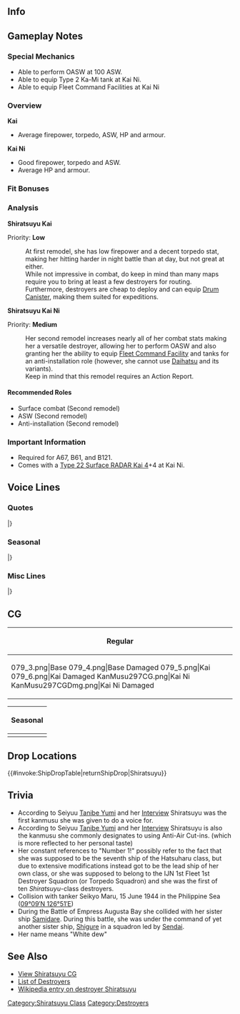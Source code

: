 ==Info==
{{KanmusuInfo|ID=079}}
{{KanmusuInfo|ID=079a}}
{{KanmusuInfo|ID=297}}

==Gameplay Notes==
===Special Mechanics===
* Able to perform OASW at 100 ASW.
* Able to equip Type 2 Ka-Mi tank at Kai Ni.
* Able to equip Fleet Command Facilities at Kai Ni

===Overview===
'''Kai'''
* Average firepower, torpedo, ASW, HP and armour.  

'''Kai Ni'''
* Good firepower, torpedo and ASW.
* Average HP and armour.

===Fit Bonuses===
{{:{{BASEPAGENAME}}/Equipment Bonuses}}
{{clear}}

===Analysis===
'''Shiratsuyu Kai'''

Priority: '''Low'''

:At first remodel, she has low firepower and a decent torpedo stat, making her hitting harder in night battle than at day, but not great at either.
:While not impressive in combat, do keep in mind than many maps require you to bring at least a few destroyers for routing.
:Furthermore, destroyers are cheap to deploy and can equip [[Drum Canister]], making them suited for expeditions.


'''Shiratsuyu Kai Ni''' 

Priority: '''Medium'''
:Her second remodel increases nearly all of her combat stats making her a versatile destroyer, allowing her to perform OASW and also granting her the ability to equip [[Fleet Command Facility]] and tanks for an anti-installation role (however, she cannot use [[Daihatsu]] and its variants).
:Keep in mind that this remodel requires an Action Report.

====Recommended Roles====
* Surface combat (Second remodel)
* ASW (Second remodel)
* Anti-installation (Second remodel)

===Important Information===
* Required for A67, B61, and B121.
* Comes with a [[Type 22 Surface RADAR Kai 4]]+4 at Kai Ni.

==Voice Lines==
===Quotes===
{{ShipquoteHeader}}
{{ShipquoteKai
|scenario = Introduction
|origin = 白露型の一番艦、白露です。はい、一番艦です！
|translation = I'm the 1st ship of the Shiratsuyu-class, Shiratsuyu. Yes, I'm the number one ship!
|audio = Shiratsuyu-Introduction.ogg
}}
{{ShipquoteKai
|scenario = Introduction
|kai2 = yes
|origin = 提督、一番大きく改装した、白露だよ。やっぱ一番館だし。さあ、一緒に行こう！
|translation = I'm Shiratsuyu that just received the greatest remodel, Admiral. I'm definitely the number one ship. Now, let's go!
|audio = ShiratsuyuKaiNi-Intro.mp3
}}
{{ShipquoteKai
|scenario = Library
|origin = 初春型駆逐艦の次に開発された白露型の1番艦、白露だよ！
そう、1番艦だよ、1番艦。色々と改良された艦隊型駆逐艦なんだから！
え？慌ててタンカーと衝突しないようにって？大丈夫！
|translation = Developed after the Hatsuharu-class, I'm the 1st ship of the Shiratsuyu-class, Shiratsuyu!
That's right I'm the number one ship. Number one. I'm a fleet destroyer with lots of improvements!<ref>The first 6 Shiratsuyu-class ships were supposed to be the last 6 ships of the Hatsuharu-class. But were considered a new class due to extensive modifications such as; a thicker hull instead of ballast to improve stability, more extensive use of electric welding, and quadruple torpedo mounts.</ref>
Eh? "Don't be in a rush and collide with a tanker"? I'll be fine!<ref>She collided with the tanker Seiyo Maru near [https://en.wikipedia.org/wiki/Surigao_Strait Surigao Strait] while trying to avoid torpedoes from US submarines. This caused her depth charges and ammunition to explode which sunk her.</ref>
|audio = Shiratsuyu-Library.ogg
}}
{{ShipquoteKai
|scenario = Secretary 1
|origin = 何々？あたしの出番？
|translation = What is it? Is it my turn?
|audio = Shiratsuyu-Secretary_1.ogg
}}
{{ShipquoteKai
|scenario = Secretary 1
|kai = yes
|origin = 時雨さ、なんかすーごい面倒な、でもって懐かしいやつとは会えるを気がしない？なんだかな…
|translation = Hey Shigure, don't you just get the feeling like we'll meet some suuuuper annoying but familiar face? I wonder why...
|audio = Shiratsuyu Kai Secretary 1.mp3
}}
<!--{{ShipquoteKai
|scenario = Secretary 1
|kai2 = yes
|origin = 何々？やっぱあたしの出番？だよね！
|translation = What is it? Is it my turn? Of course!
|audio = ShiratsuyuKai2-Sec1.mp3
}}-->
{{ShipquoteKai
|scenario = Secretary 2
|origin = はぁーい！呼びましたか―？
|translation = Yesss~! Did you call me~?
|audio = Shiratsuyu-Secretary_2.ogg
}}
{{ShipquoteKai
|scenario = Secretary 2
|kai2 = yes
|origin = 一番なあたし、読んだ？えへへへぇ、任せてくれちゃって。
|translation = Did you call for the number one? Ehehehe, leave it all to me.
|audio = ShiratsuyuKaiNi-Sec2.mp3
}}
{{ShipquoteKai
|scenario = Secretary 3
|origin = 提督ぅー、白露とそんなにお話したいのー？よぉーし、とことん付き合っちゃうよー！
|translation = Do you like to talk with me that much Admiral~? Alright then, I'll keep you company till the end!
|audio = Shiratsuyu-Secretary_3.ogg
}}
{{ShipquoteKai
|scenario = Secretary Idle
|kai = yes
|origin = 提督ーぅ...もうちょっと頑張ろーよーぅ！一番目指すよー！
|translation = Admiral... work harder~! Aim to be number one~!
|audio = Shiratsuyu-Idle.ogg
}}
{{ShipquoteKai
|scenario = Secretary (Married)
|origin = 提督もみんなの一番になって欲しいなぁ～。うん！今日一番のいい笑顔！
|translation = I hope I can be the number one for both Admiral and everyone else~. Yup! This is my best smile today!
|audio = Shiratsuyu-Wedding_Line.ogg
}}
{{ShipquoteKai
|scenario = Wedding
|origin = えへ…提督、いい風ね…。あたしが一番好きな物って？ナ～イショッ♪
|translation =Ehe, That's a nice wind right Admiral? What do I like the most? That's~ a~ secret~♪
|audio = Shiratsuyu-Wedding.ogg
}}
{{ShipquoteKai
|scenario = Player's Score
|origin = 提督、お手紙だよー。
|translation = It's a letter for you Admiral.
|audio = Shiratsuyu-Looking_At_Scores.ogg
}}
{{ShipquoteKai
|scenario = Player's Score
|kai2 = yes
|origin = 提督、情報見るな？いいよ。ほい！なぁ、どれどれ。
|translation = You want to see the intelligence, Admiral? Alright. Here! Hey, lemme see.
|audio = ShiratsuyuKaiNi-PlayerScore.mp3
}}
{{ShipquoteKai
|scenario = Joining the Fleet
|origin = さぁー、張り切って行きましょー！
|translation = Now, let's go all out~!
|audio = Shiratsuyu-Joining_A_Fleet.ogg
}}
{{ShipquoteKai
|scenario = Joining the Fleet
|kai2 = yes
|origin = さあて、張り切っていちゃいますか！
|translation = Now, let's get to work!
|audio = ShiratsuyuKaiNi-JoinFleet.mp3
}}
{{ShipquoteKai
|scenario = Equipment 1
|origin = ふっふー、強くなっちゃったー。<ref>Shared with Supply before Kai.</ref>
|translation = Fufu~ I got stronger~
|audio = Shiratsuyu-Equip1.mp3
}}
{{ShipquoteKai
|scenario = Equipment 1
|kai2 = yes
|origin = えへへへぇ、これこれ、これよ！明石さんに、感謝。
|translation = Ehehehe, this is definitely it! Thanks, Akashi.
|audio = ShiratsuyuKaiNi-Equip1.mp3
}}
{{ShipquoteKai
|scenario = Equipment 2
|origin = カッコよくなった！やったね！
|translation = I got cooler! Alright!
|audio = Shiratsuyu-Equipment_1.ogg
}}
{{ShipquoteKai
|scenario = Equipment 2
|kai2 = yes
|origin = 提督、一番いい装備積んでよね？そう？よーし！
|translation = You'll set me up with the best equipment right, Admiral? Really? Hooray!
|audio = ShiratsuyuKaiNi-Equip2.mp3
}}
{{ShipquoteKai
|scenario = Equipment 3
|origin = いっちばーん！
|translation = I'm number one!
|audio = Shiratsuyu-Equipment_2.ogg
}}
{{ShipquoteKai
|scenario = Equipment 3
|kai2 = yes
|origin = いーちーばーん！
|translation = I'm number one!
|audio = ShiratsuyuKaiNi-Equip3.mp3
}}
{{ShipquoteKai
|scenario = Supply
|kai = yes
|origin = うん！いっぱいにね！
|translation = Yup! That fills me up!
|audio = ShiratsuyuKai-Supply.ogg
}}
{{ShipquoteKai
|scenario = Supply
|kai2 = yes
|origin = ご飯は大好き！いっぱい食べるよ！いただきます！
|translation = I really love rice! I'm going to eat lots! Thanks for the food!
|audio = ShiratsuyuKaiNi-Supply.mp3
}}
{{ShipquoteKai
|scenario = Docking (Minor Damage)
|origin = 準備万端！
|translation = Preparations done!
|audio = Shiratsuyu-Docking_Minor.ogg
}}
{{ShipquoteKai
|scenario = Docking (Minor Damage)
|kai2 = yes
|origin = んはぁ、ちょっとお風呂。一緒に入る？…う、嘘だよ。
|translation = Aaah, I'm going for a short bath. Want to join me? ...I-I'm just kidding.
|audio = ShiratsuyuKaiNi-DockMinor.mp3
}}
{{ShipquoteKai
|scenario = Docking (Major Damage)
|origin = しっかり治してね…。
|translation = Repair me properly okay...
|audio = Shiratsuyu-Docking_Major.ogg
}}
{{ShipquoteKai
|scenario = Docking (Major Damage)
|kai2 = yes
|origin = だあぁー！一番のいっちょらを…許すまじぃ。クソ、お風呂にちょっこうだ！
|translation = Guaaaah! My best clothes are... You'll pay for this. Damnit, I'm going to take a bath!
|audio = ShiratsuyuKaiNi-DockMajor.mp3
}}
{{ShipquoteKai
|scenario = Construction
|origin = 新メンバーが到着したよ！
|translation = A new member has arrived!
|audio = Shiratsuyu-Construction.ogg
}}
{{ShipquoteKai
|scenario = Construction
|kai2 = yes
|origin = 新しい子か？一番に挨拶しなくちゃ！
|translation = It's a new girl? I'll have to give her the best welcome!
|audio = ShiratsuyuKaiNi-Construction.mp3
}}
{{ShipquoteKai
|scenario = Returning from Sortie
|origin = 作戦が終わった艦隊が戻って来たね。
|translation = The operation is over, the fleet has returned.
|audio = Shiratsuyu-Returning_From_Sortie.ogg
}}
{{ShipquoteKai
|scenario = Starting a Sortie
|origin = 白露型1番艦白露、出ます！
|translation = 1st ship of the Shiratsuyu-class, Shiratsuyu, heading out!
|audio = Shiratsuyu-Starting_A_Sorie.ogg
}}
{{ShipquoteKai
|scenario = Starting a Sortie
|kai2 = yes
|origin = いい時雨、お姉ちゃんの活躍、見てなさい。
|translation = Alright, Shigure; just watch what your older sister can do.
|audio = ShiratsuyuKaiNi-Sortie.mp3
}}
{{ShipquoteKai
|scenario = Starting a Battle
|origin = 一番先に、敵艦発見！
|translation = I found the enemy ships first!
|audio = Shiratsuyu-Battle_Start.ogg
}}
{{ShipquoteKai
|scenario = Attack
|origin = いーっけぇー！
|translation = Let's~ goooo~!
|audio = Shiratsuyu-Attack.ogg
}}
{{ShipquoteKai
|scenario = Night Battle Attack
|origin = まいどありー♪
|translation = Please come again~♪<ref>As in asking a customer to return for more.</ref>
|audio = Shiratsuyu-Night_Attack.ogg
}}
{{ShipquoteKai
|scenario = Night Battle
|origin = 一番に突っ込むよ！ついて来てー！
|translation = I'll charge in first! Follow me~!
|audio = Shiratsuyu-Night_Battle.ogg
}}
{{ShipquoteKai
|scenario = MVP
|origin = もっちろん！あたしが一番に決まってるじゃない！ねぇ？
|translation = Of course! Isn't it obvious that I'll be number one? Hey?
|audio = Shiratsuyu-MVP.ogg
}}
{{ShipquoteKai
|scenario = MVP
|kai2 = yes
|origin = もちろん！このあたしが一番に決まってるじゃ。ねぇ？
|translation = Of course! It's expected that I'm number one. Right?
|audio = ShiratsuyuKaiNi-MVP.mp3
}}
{{ShipquoteKai
|scenario = Minor Damage 1
|origin = うわーっ、しまった！
|translation = Whoa~, damn it!
|audio = Shiratsuyu-Minor_Damage_1.ogg
}}
{{ShipquoteKai
|scenario = Minor Damage 2
|origin = きゃあっ！痛いって！
|translation = Kyaaah! That hurts!
|audio = Shiratsuyu-Minor_Damage_2.ogg
}}
{{ShipquoteKai
|scenario = Minor Damage2
|kai2 = yes
|origin = うわぁ！回避運動は気をつけるよ！
|translation = Whoa! Pay attention to evasive maneouvers!
|audio = ShiratsuyuKaiNi-MinorDmg2.mp3
}}
{{ShipquoteKai
|scenario = Major Damage
|origin = 寒いし、痛いし、恥ずかしいし…んもぉー、今に見てなさいよぉーっ！
|translation = It's cold, it hurts, it's embarrassing... Jeez, don't look at me now~!
|audio = Shiratsuyu-Major_Damage.ogg
}}
{{ShipquoteKai
|scenario = Major Damage
|kai2 = yes
|origin = ん、なら…にまに見てなさいよ！もう一回来て、ギッタギタしてやるから！
|translation = J-just... you wait and see! I'll come back again and crush you!
|audio = ShiratsuyuKaiNi-MajorDmg.mp3
}}
{{ShipquoteKai
|scenario = Sunk
|origin = うそ…私…沈むの…？
|translation = No way... I'm... sinking...?
|audio = Shiratsuyu-Sunk.ogg
}}
|} <references/>

{{clear}}

===Seasonal===
{{SeasonalHeaderOld}}
{{SeasonalQuote
|scenario = [[Seasonal/New_Year_2015|New Year 2015]]
|origin =あけましておめでとう！いっちばーん沢山入ったお年玉をちょうだい！提督！
|translation =	Happy New Year! Give me the most New Year’s money! Admiral!
|audio =Shiratsuyu _New_Years_Day_2016.ogg
|notes = 
}}
{{SeasonalQuote
|scenario = [[Seasonal/Setsubun_2015|Setsubun 2015]]
|origin = 福は内ー、鬼はー外！ふふ♪楽しいかもー節分。村雨的にはどうなの？
|translation =	Luck in, demons out! Fufu♪ Setsubun is fun. What do you think, Murasame?
|audio =Shiratsuyu _Setsubun_2015_Sec1.ogg
|notes = 
}}
{{SeasonalQuote
|scenario = [[Seasonal/Valentine%27s_Day_2015|Valentine’s Day 2015]]
|origin = 提督、はい。いっちばん美味しいチョコ、あげるね♪　絶対食べるんだよ？
|translation =	Here, Admiral. I’ll give you the tastiest chocolate♪ Make sure you eat it alright?
|audio = Shiratsuyu_Valentine_Sec1.ogg
|notes = Secretary 1
}}
{{SeasonalQuote
|scenario = [[Seasonal/White_Day_2015|White Day 2015]]
|origin = 提督！はい！一番いいバレンタインのお返し頂戴！えっ！？ないのぉ～！？
|translation =	Admiral! Yes! Please give me the best gift in return for Valentine’s! Eh!? You don’t have one!?
|audio = Shiratsuyu_White_Day_2016.ogg
|notes = 
}}
{{SeasonalQuote
|scenario = [[Seasonal/Second_Anniversary|2nd Anniversary]]
|origin = 提督、今日はいちばーん特別な日だよ？やったね！あたしも嬉しい！うん！
|translation =	Today is the most special day you know, Commander? Alright! I’m happy too! Yep!
|audio =079_Shiratsuyu _2ndAnniv.mp3
|notes = 
}}
{{SeasonalQuote
|scenario = [[Seasonal/Early_Summer_Season_Update|Early Summer 2015]]
|origin = 梅雨が明ければ夏だよね！海開きではいっちばんに泳ぎたいな！ねっ！！
|translation =	It’s summer after the rainy season! I want to be the first to swim once the beach opens! Yeah!!
|audio = Shiratsuyu_Early_Summer_HQ_1.ogg
|notes =Secretary 1
}}
{{SeasonalQuote
|scenario = [[Seasonal/Early_Summer_Season_Update|Early Summer 2015]]
|origin = うん！夏は夏で盛り上がらないと！提督もいっしょに浜辺に行こうよぅ！いひひひひ……！
|translation =	Yup! You have to get hyped for summer! Let’s go to the beach together, Admiral! Ihihihi….!
|audio = Shiratsuyu _Early_Summer_HQ_2.ogg
|notes =Secretary 2
}}
{{SeasonalQuote
|scenario = [[Seasonal/Early_Summer_Season_Update|Early Summer 2015]]
|origin = あぁ、これ？いやぁ浜辺での夏季特別演習に必要って長門さんが……ちょっと早いけど。
|translation =	Ah, this? Well, Nagato said we needed this for special summer training on the beach… But it’s a bit early for that.
|audio = Shiratsuyu _Early_Summer_HQ_3.ogg
|notes =Secretary 3
}}
{{SeasonalQuote
|scenario = [[Seasonal/Early_Summer_Season_Update|Early Summer 2015]]
|origin = だー、お気に入りの水着なのに～！許すまじ～、お風呂に直行だ～！
|translation =	Gah, my favourite swimsuit! I won’t forgive you. I’m going in the bath!
|audio = Shiratsuyu _Early_Summer_Docking_Moderate_Dmg.ogg
|notes =Docking (Major)
}}
{{SeasonalQuote
|scenario = [[Seasonal/Early_Summer_Season_Update|Early Summer 2015]]
|origin = えぇ！肌焼けてる！？まじ？しまった～オイル塗るの忘れてた。やばい！
|translation =	Eh! I’m getting sunburned!? Seriously? Oh no, I forgot the oil. Uhoh!
|audio = Shiratsuyu _Early_Summer_Join_Fleet.ogg
|notes =Joining the Fleet
}}
{{SeasonalQuote
|scenario = [[Seasonal/Mid_Summer_Season_Update|Midsummer 2015]]
|origin = やった、夏だ！水着に着替えて海に行こ？海に、あたし一番乗り～
|translation =	Alright, it’s summer! Why don’t we change into swimsuits and go to the sea? I’m the most excited about the sea~
|audio = Shiratsuyu_Mid_Summer.ogg
|notes =
}}
{{SeasonalQuote
|scenario = [[Seasonal/Early_Autumn_2015_Seasonal_Update|Early Autumn 2015]]
|origin = んー季節は秋だね。少し寒くなってきたかな？でもまだ半袖で行けるよね！
|translation =	Hmm, it’s autumn now. It’s gotten a bit colder huh? But short sleeves are still fine! 
|audio = Shiratsuyu_Early_Autumn2015.ogg
|notes =
}}
{{SeasonalQuote
|scenario = [[Seasonal/Christmas_2015|Christmas 2015]]
|origin = メリークリスマス！なんだか楽しいよね、クリスマス！一年で一番好き！
|translation =	Merry Christmas! Christmas sure is fun! It’s my favourite time of year!
|audio = Shiratsuyu_Christmas_2015_Sec1.ogg
|notes =Secretary 1
}}
{{SeasonalQuote
|scenario = [[Seasonal/End_of_Year_2015|End of Year 2015]]
|origin = やあ！もう今年もこんな押し迫っていろいろやることもあって。どうしよう！？
|translation =	Yo! There’s so many things to do at the end of the year. What will I do!?
|audio = Shiratsuyu_Year_End_2015_Sec1.ogg
|notes = 
}}
{{SeasonalQuote
|scenario = [[Seasonal/Third_Anniversary|3rd Anniversary]]
|origin = ジャッジャンー！やった！三周年だよ！三・周・年！提督、提督、やったね！
|translation =	Taaadaaaah! Hooray! It’s the 3rd Anniversary now. The~ 3rd~ Anniversary~! Admiral, Admiral; we made it!
|audio = Shiratsuyu_3rd_Anniversary_Sec1.mp3
|notes = 
}}
{{SeasonalQuote
|scenario = [[Seasonal/Rainy_Season_2016|Rainy Season 2016]]
|origin = 一番効き目があるてるてる坊主作ろうっと…ん…ん…あれ…あれれ？む、難しい…
|translation =	I’ll make the most effective teruteru bouzu… Hmm… Hmm… Huh… Huuuh? Th-this is hard…
|audio = Shiratsuyu_Rainy_Season_2016_Sec1.mp3
|notes = 
}}
{{SeasonalQuote
|scenario = [[Seasonal/Early_Summer_2016|Early Summer 2016]]
|origin = 今年も一番最初に、水着で白浜に突撃だぁ！白露型、私についてきて！
|translation =	I’ll be the first one on the beach in a swimsuit again this year! Follow me, Shiratsuyu-class!
|audio = Shiratsuyu_Early_Summer_Sec2_2016.ogg
|notes = Secretary 2
}}
{{SeasonalQuote
|scenario = [[Seasonal/Autumn_2016|Autumn 2016]]
|origin = 一番に浴衣だよ！どうかな？早く秋祭りに行って、一番いいところ花火見よう！コラ！
|translation =	A yukata is the most important thing! Don’t you think? Let’s hurry up and pick the best spot to watch the fireworks! Come on!
|audio = Shiratsuyu_Autumn_2017_Sec1.mp3
|notes = Secretary 1
}}
{{SeasonalQuote
|scenario = [[Seasonal/Autumn_2016|Autumn 2016]]
|origin = お祭りって良いよね、楽しいよね。提督がいっちばん楽しい時って、どんな時？
|translation =	Festivals are great, they’re fun too. When do you have the most fun, Admiral?
|audio = Shiratsuyu_Autumn_2016_Sec2.mp3
|notes = Secretary 2
}}
{{SeasonalQuote
|scenario = [[Seasonal/Autumn_2016|Autumn 2016]]
|origin = うぅ、なんか寒くなってきたよね。半袖だとちょっときついよねぇ…くっしゅんっ！
|translation =	Urgh, it’s gotten kinda cold. It’s a bit hard to wear short sleeves now… *Hachoo*! 
|audio = Shiratsuyu_Late_Autumn_2017_Sec1.mp3
|notes = 
}}
{{SeasonalQuote
|scenario = [[Seasonal/Christmas_2016|Christmas 2016]]
|origin = さあ、提督一番いいプレゼントを白露にちょうだい。一番いいのだろ。一番！
|translation =	Come on, give me the best present, Admiral! Only the very best will do!
|audio = Shiratsuyu_Christmas_Sec2.mp3
|notes = Secretary 2
}}
{{SeasonalQuote
|scenario = [[Seasonal/Early_Summer_2017|Early Summer 2017]]
|origin = 長波、それ、いいお握りだね。うん、僕も食べたいな。えぇ、そ、そうなんだ。そう…僕も料理やってみようかな。
|translation =	Those onigiri look nice, Naganami. Yeah, I’d like to try some. Eh, i-is that so. I see… I’d like to try making some too.
|audio = Shigure_Sec1_Summer_2017.mp3
|notes = 
}}{{SeasonalQuote
|scenario = [[Seasonal/Christmas_2017|Christmas 2017]]
|origin = 村雨さん、なんかそわそわしてない？なんだよ、お姉ちゃんに見せろよ！うむむ…何隠してんのさあ…
|translation =	What are you fiddling with, Mursame? Come on, show your big sis! Hmmm… What are you hiding…
|audio = Shiratsuyu_Christmas_Sec3.mp3
|notes = Secretary 3
}}
{{SeasonalQuote
|scenario = [[Seasonal/Fifth_Anniversary|5th Anniversary]]
|origin = じゃーじゃぁんー！やった！五周年だよ、提督！五・周・年！やったね、提督！なんかおごって。
|translation =	Ta-daaaah! Hooray! It’s the 5th Anniversary, Admiral! The. 5th. Anniversary! It’s amazing, Admiral! I’m kind of proud.
|audio = Shiratsuyu_5th_Anniversary_Sec1.mp3
|notes = 
}}
{{SeasonalQuote
|scenario = [[Seasonal/Rainy_Season_2018|Rainy Season 2018]]
|origin = あぁ、もう！この季節、雨が多くって、ちょっといやだね。提督、なんか面白いこと、しない？えぇ、艤装の整備…あぁ、はい。
|translation = Ah, jeez! I don’t like how it always rains during this time of year. How about we go do something interesting, Admiral? Eh, equipment maintenance… Ah, yes.
|audio = Shiratsuyu_Rainy_Season_2018_Sec2.mp3
|notes = Secretary 2
}}
{{SeasonalQuote
|scenario = [[Seasonal/Summer_2018|Summer 2018]]
|origin = 今年も一番最初に、水着で砂浜に突撃だー！白露型、ついてきて！
|translation =	I'll be the first one to charge onto the beach in a swimsuit this year tooo! Shiratsuyu-class, follow me!
|audio = Shiratsuyu_Summer_2018_Sec2.mp3
|notes = Secretary 2
}}
{{SeasonalQuote
|scenario = [[Seasonal/Summer_2018|Summer 2018]]
|origin = あぁ、水着？ふふふん、大丈夫大丈夫。夏は来年もまた来るから、ねぇ？
|translation =	Ah, a swimsuit? Fufufun, don't worry about that. Summer will come again next year, right?
|audio = ShiratsuyuKai2_Summer_2018_Sec3.mp3
|notes = Kai Ni Secretary 3
}}
{{SeasonalQuote
|scenario = [[Seasonal/Saury_2018|Saury 2018]]
|origin = そうっか、もう秋刀魚の季節ですね。いいよ、やっちゃうか！
|translation =	I see, it's already saury season. Oh well, let's do this!
|audio = Shiratsuyu_Sec2_Saury_2018.mp3
|notes = Secretary 2
}}
{{SeasonalQuote
|scenario = [[Seasonal/Late_Autumn_2018|Late Autumn 2018]]
|origin = あぁ、提督、おいも食べる？少しなら分けてあげるよ。
|translation =	Ah, Admiral, want to have some sweet potato? I'll share a bit with you.
|audio = Shiratsuyu_Late_Autumn_2018_Sec1.mp3
|notes = Secretary 1
}}
{{SeasonalQuote
|scenario = [[Seasonal/Late_Autumn_2018|Late Autumn 2018]]
|origin = そう？オーケー。はい、これ。どう？美味しいよね？やっぱこれが一番！
|translation =	Really? OK. Here you go. How is it? It's delicious right? This is definitely number one!
|audio = Shiratsuyu_Late_Autumn_2018_Sec2.mp3
|notes = Secretary 2
}}
{{SeasonalQuote
|scenario = [[Seasonal/Sixth_Anniversary|6th Anniversary]]
|origin = じゃーじゃぁん！やった！六周年だよ、提督！六・週・年！あはははぁ。やちまったね。ごちそうおごって！
|translation =	Ta-daaaaah! Hooray! It's the 6th Anniversary, Admiral! The~ 6th~ Anniversary~! Ahahaha. We did it. It's your treat!
|audio = Shiratsuyu_6th_Anniversary_Sec1.mp3
|notes = 
}}
{{SeasonalQuote
|scenario = [[Seasonal/Saury_2019|Saury 2019]]
|origin = 提督、今年は鰯で行くの？いいじゃん！あたし、鰯大好きなんだ！お寿司でを断然光り物。安くて、一番美味しい！
|translation =	Admiral, we're going after sardines this year? That's great! I really love sardines! It's the best as sushi with skin-on slices. It's cheap and it's the most delicious thing!<ref>Due to the poor saury catch in 2019, the Naval Base Saury Festival was expanded to include sardines.</ref>
|audio = Shiratsuyu_Saury_2019_Sec1.mp3
|notes = 
}}
{{SeasonalQuote
|scenario = [[Seasonal/Seventh_Anniversary|7th Anniversary]]
|origin = じゃっ、じゃ～んっ！やったぁ！七周年だよ、提督。七・周・年、わははは！いや、八年目だよ。白露たち、すごい！こんなときだから、提督の自炊手料理でいいよ。ごちそう食べたい！
|translation =	Ta-daaah! Hooraaay! It's the 7th Anniversary, Admiral. The. 7th. Anniversary. Ahahaha! Whew, it's the 8th year now. We're amazing! I'd like to eat your home cooked food at a time like this. I wanna eat good food!
|audio = Shiratsuyu_7th_Anniversary_Secretary_1.mp3
|notes = 
}}
{{SeasonalQuote
|scenario = [[Seasonal/Summer_2020|Summer 2020]]
|origin = あぁ、やっぱり！やっぱりだよ。あぁ、もう、なんだかな。
|translation =	Ah, it's that! You know, that. Ah, jeez, what was it again.
|audio = Shiratsuyu_Kai_Ni_Summer_2020_Secretary_2.mp3
|notes = Kai Ni Secretary 2
}}
{{SeasonalQuote
|scenario = [[Seasonal/Late_Autumn_2020|Late Autumn 2020]]
|origin = さあ、時雨、あたしたちの任務、一番先にパッパッとやつけちゃう。早く帰て、私ん部屋で、焼き芋と読書！ん〜、最高だね？
|translation =	Come on, Shigure, let's finish up our mission as soon as possible. Then we'll hurry home and have roasted sweet potatoes while reading in my room! Mmm, doesn't that sound great?
|audio = Shiratsuyu_Kai_Ni_Late_Autumn_2020_Secretary_3.mp3
|notes = Secretary 3
}}
{{SeasonalQuote
|scenario = [[Seasonal/Late_Autumn_2020|Late Autumn 2020]]
|origin = お芋、一番！食べる？
|translation =	Sweet potatoes are the best! Want some?
|audio = Shiratsuyu_Late_Autumn_2020_Equipment_3.mp3
|notes = Equipment 3
}}
{{SeasonalQuote
|scenario = [[Seasonal/Late_Autumn_2020|Late Autumn 2020]]
|origin = お芋、一っ番！食べる？
|translation =	Sweet potatoes are the beeeest! Want some?
|audio = Shiratsuyu_Kai_Ni_Late_Autumn_2020_Equipment_3.mp3
|notes = Kai Ni Equipment 3
}}
{{SeasonalQuote
|scenario = [[Seasonal/Late_Autumn_2020|Late Autumn 2020]]
|origin = やっぱ、この季節は…はむ…焼き芋が一番と…ん？…ん、ん…あれで！？敵じゃ！？い、一番に、敵艦発見！
|translation =	Sweet potatoes are definitely...*nom*... the best at this time of year... Hmm? ...*chew*, *gulp*... Huh!? It's the enemy!? I-I've spotted the enemy first!
|audio = Shiratsuyu_Late_Autumn_2020_Starting_A_Battle.mp3
|notes = Starting a Battle
}}
{{SeasonalQuote
|scenario = [[Seasonal/Late_Autumn_2020|Late Autumn 2020]]
|origin = やっぱ、この季節は…はむ、む、む…焼き芋が一番と…って、ん、ん…あれで！？敵じゃ！？い、一番に、敵艦発見！
|translation =	Sweet potatoes are definitely...*omnomnom*... the best at this time of year... Eh? ...*chew*, *gulp*... Huh!? It's the enemy!? I-I've spotted the enemy first!
|audio = Shiratsuyu_Kai_Ni_Late_Autumn_2020_Starting_A_Battle.mp3
|notes = Kai Ni Starting a Battle
}}
{{SeasonalQuote
|scenario = [[Seasonal/Late_Autumn_2020|Late Autumn 2020]]
|origin = さあ、お芋しまって、ん、一番先に…ん…突っ込むよ！ついてきて！
|translation =	Right, I'll finish off this sweet potato *chew* and be the... *gulp*... first one in! Follow me!
|audio = Shiratsuyu_Late_Autumn_2020_Night_Battle.mp3
|notes = Night Battle
}}
{{SeasonalQuote
|scenario = [[Seasonal/Late_Autumn_2020|Late Autumn 2020]]
|origin = ん、さあ、お芋しまって一番先に、突っ込むよ！ついてきて！
|translation =	*gulp* Right, I've finishted the sweet potato so I'll be the first one in! Follow me!
|audio = Shiratsuyu_Kai_Ni_Late_Autumn_2020_Night_Battle.mp3
|notes = Kai Ni Night Battle
}}
{{SeasonalQuote
|scenario = [[Seasonal/Valentine's_Day_2021|Valentine's Day 2021]]
|origin = ヘックチュウ。やっぱまだちょっとこの格好寒いな。有明、時雨、ちょっとまってや…ヘックチュウ。うわあぁ。
|translation = Achoo. It's still too cold to be dressed like this. Ariake, Shigure, wait for... achoo. Brrrr.
|audio = Shiratsuyu_Valentines_2021_Secretary_3.mp3
|notes = Secretary 3
}}
{{SeasonalQuote
|scenario = [[Seasonal/Eighth_Anniversary|8th Anniversary]]
|origin = じゃ〜じゃ〜ん！えへ！やった！八周年だよ、提督！八・周・年〜！あはは。いや、九年目だよ。白露たち、ガチすごいよね？提督の最高の御馳走、食べたい〜。お願い！
|translation =	TA-DAAAAAH! Ehe! Hooray! It's the 8th Anniversary, Admiral! The- 8th- Anniversary! Ahaha. Woow, it's the 9th year. We Shiratsuyus are super amazing, aren't we? I wanna have a huge feast, Admiral. Please!
|audio = Shiratsuyu_8th Anniversary_Secretary_1.mp3
|notes = 
}}
|}<references/>

{{clear}}

===Misc Lines===
{{SeasonalHeaderOld}}
{{SeasonalQuote
|scenario = [[Fall 2015 Event]]
|origin = 提督、船団護衛なら任せておいてよ。えぇ、なに、その目…。ん、本当なんだから！いや、潜水艦とかは一番に…ちょっと苦手だけどさ…。
|translation =	Leave the convoy escort t me, Admiral. Eh, what’s with that look… Ngh, I can do it! Well submarines are… the number one thing I can’t handle…
|audio = Shiratsuyu_Fall_Event_2015_Sec1.mp3
|notes = Secretary 1
}}
{{SeasonalQuote
|scenario = [[Fall 2015 Event]]
|origin = 敵の潜水艦なぁ。いや、今ならやっつけられるよ！演習もたくさんやったし、経験もいっぱい積んだし、装備も練度も一番だし！多分、やれるよ！
|translation =	Enemy submarines. No, I’ll can deal with them now! I’ve done a lot of exercises; and gained lots of experience; and my skills and equipment are number one! I can probably do this!
|audio = Shiratsuyu_Fall_Event_2015_Sec2.mp3
|notes = Secretary 2
}}
{{SeasonalQuote
|scenario = [[Seasonal/Setsubun_2018|Shiratsuyu’s Biggest Question]]
|origin = べ、別に、なーにも気にしてないし！
|translation =	I-I’m not interested in it at all!
|audio  = Shiratsuyu_Big_Question_2018_Sec2.mp3
|notes = Secretary 2. Response to [[Murasame|Murasame’s]] Kai Ni.
}}
{{SeasonalQuote
|scenario = [[Seasonal/Setsubun_2018|Shiratsuyu’s Biggest Question]]
|origin = んむ、村雨さ、それでお姉ちゃんを差し置いて、そんないいと思っているの！？み…み、見てろよ！一番いい改二になってやる！きっとだ！
|translation =	Nrgh, did you think it was alright to leave your older sister behind like that, Murasame!? Ju… Ju-just you watch! I’m going to get the greatest Kai Ni ever! I’m sure of it! 
|audio  = Shiratsuyu_Big_Question_2018_Sec3.mp3
|notes = Secretary 3. Response to [[Murasame|Murasame’s]] Kai Ni.
}}
{{SeasonalQuote
|scenario = [[Summer 2019 Event]]
|origin = 一番に突撃だ！時雨、お姉ちゃんについてきてよ！
|translation = I'll be the first to attack! Shigure, follow me!
|audio = Ship_Voice_Shiratsuyu_Kai_Ni_Summer_2019_Event_Friend_Fleet_1.mp3
|notes = Friend Fleet Line
}}
{{SeasonalQuote
|scenario = [[Fall 2019 Event]]
|origin = 提督、大丈夫だって。この海、ちゃんと気をつけるから。一番ちゃんと見張りをするから。信じてよー！
|translation = Admiral, I'll be fine. I'll be very careful on this sea. I'll be the number one lookout. Trust meee!
|audio=Shiratsuyu Fall 2019 Event Secretary 3.mp3
|notes=Secretary 3
}}
{{SeasonalQuote|scenario = [[Fall 2019 Event]]
|origin = さあ、ここは長女のあたしが頑張らないと。いけー！
|translation = Now, it's time for me to do my best as the eldest sister. Take thiiiis!
|audio=Shiratsuyu Fall 2019 Event Attack.mp3
|notes=Attack
}}
{{SeasonalQuote
|scenario = [[Summer 2020 Event]]
|origin = 二十七駆、白露、来たよ。突入するよ、ついてきて。 
|translation =	DesDiv27, Shiratsuyu, has arrived. We're starting the attack, follow me. 
|audio = Ship_Voice_Shiratsuyu_Kai_Ni_Rainy-Summer_2020_Event_Friend_Fleet_1.mp3
|notes = Friend Fleet 1
}}
{{SeasonalQuote
|scenario = [[Summer 2020 Event]]
|origin = 白露、了解。任せなさい！ 
|translation =	Shiratsuyu, acknowledging. Leave it to me! 
|audio = Ship_Voice_Shiratsuyu_Kai_Ni_Rainy-Summer_2020_Event_Friend_Fleet_2.mp3
|notes = Friend Fleet 2
}}
|}<references/>

{{clear}}

==CG==
{| class="mw-collapsible mw-collapsed wikitable" style="width: 100%;"
!Regular
|-
|<gallery>
079_3.png|Base
079_4.png|Base Damaged
079_5.png|Kai
079_6.png|Kai Damaged
KanMusu297CG.png|Kai Ni
KanMusu297CGDmg.png|Kai Ni Damaged
</gallery>
|}

{| class="mw-collapsible mw-collapsed wikitable" style="width: 100%;"
!Seasonal
|-
|<gallery>
79_Shiratsuyu_Early_Summer.png|[[Seasonal/Early_Summer_Season_Update|Early Summer 2015]]
79_Shiratsuyu_Early_Summer dmg.png|[[Seasonal/Early_Summer_Season_Update|Early Summer 2015 Damaged]]
Shiratsuyu_Rainy_Season.png|[[Seasonal/Rainy_Season_2016|Rainy Season 2016]]
Shiratsuyu_Rainy_Season_dmg.png|[[Seasonal/Rainy_Season_2016|Rainy Season 2016 Damaged]]
Shiratsuyu_Autumn_2016.png|[[Seasonal/Autumn_2016|Autumn 2016]]
Shiratsuyu_Autumn_2016_dmg.png|[[Seasonal/Autumn_2016|Autumn 2016 Damaged]]
KanMusu079Autumn.png|[[Seasonal/Autumn_2017|Autumn 2017]]
KanMusu079AutumnDmg.png|[[Seasonal/Autumn_2017|Autumn 2017 Damaged]]
KanMusu297Fall.png|[[Seasonal/Late_Autumn_2018|Kai Ni Late Autumn 2018]]
KanMusu297FallDmg.png||[[Seasonal/Late_Autumn_2018|Kai Ni Late Autumn 2018 Damaged]]
Shiratsuyu Kai Ni Full Summer 2020.png|[[Seasonal/Summer_2020|Kai Ni Summer 2020]]
Shiratsuyu Kai Ni Full Summer 2020_Damaged.png|[[Seasonal/Summer_2020|Kai Ni Summer 2020 Damaged]]
</gallery>
|}

==Drop Locations==
{{#invoke:ShipDropTable|returnShipDrop|Shiratsuyu}}

==Trivia==
*According to Seiyuu [[Tanibe Yumi]] and her [[Tanibe Yumi Interview: Kancolle Style Vol. 3|Interview]] Shiratsuyu was the first kanmusu she was given to do a voice for.
*According to Seiyuu [[Tanibe Yumi]] and her [[Tanibe Yumi Interview: Kancolle Style Vol. 3|Interview]] Shiratsuyu is also the kanmusu she commonly designates to using Anti-Air Cut-ins. (which is more reflected to her personal taste)
*Her constant references to "Number 1!" possibly refer to the fact that she was supposed to be the seventh ship of the Hatsuharu class, but due to extensive modifications instead got to be the lead ship of her own class, or she was supposed to belong to the IJN 1st Fleet 1st Destroyer Squadron (or Torpedo Squadron) and she was the first of ten ''Shiratsuyu''-class destroyers.
*Collision with tanker Seikyo Maru, 15 June 1944 in the Philippine Sea ([http://tools.wmflabs.org/geohack/geohack.php?pagename=Japanese_destroyer_Shiratsuyu&params=09_09_N_126_51_E_ 09°09′N 126°51′E])
*During the Battle of Empress Augusta Bay she collided with her sister ship [[Samidare]]. During this battle, she was under the command of yet another sister ship, [[Shigure]] in a squadron led by [[Sendai]].
*Her name means "White dew"

==See Also==
*[[Shiratsuyu/Gallery|View Shiratsuyu CG]]
*[[EliteDD|List of Destroyers]]
*[[wikipedia:Japanese_destroyer_Shiratsuyu|Wikipedia entry on destroyer Shiratsuyu]]
 {{shiplist}}
[[Category:Shiratsuyu Class]]
[[Category:Destroyers]]